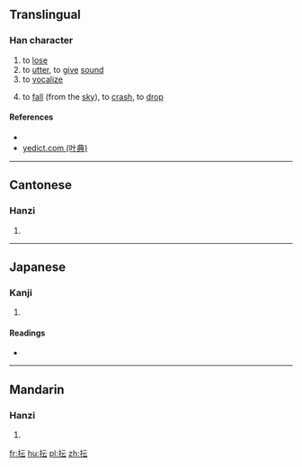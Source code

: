 ==Translingual==

===Han character===
{{Han char|rn=64|rad=手|as=04|sn=7|four=51031|canj=QMMI|ids=⿰扌云}}

# to [[lose]]
# to [[utter]], to [[give]] [[sound]]
# to [[vocalize]]
# {{context|classical|lang=zh}} to [[fall]] (from the [[sky]]), to [[crash]], to [[drop]]

====References====
* {{Han ref|kx=0421.060|dkj=11880|dj=0768.070|hdz=31834.010|uh=628E|ud=25230|bh=CAE9|bd=51945}}
*[http://yedict.com/htm/62/628E.htm yedict.com (叶典)]

----

==Cantonese==

===Hanzi===
{{yue-hanzi|jyut=[[wan5]]|y=wan5}}

# {{defn|lang=yue|sort=手04}}

----

==Japanese==

===Kanji===
{{ja-kanji|grade=|rs=手04}}

# {{defn|lang=ja|sort=手04}}

====Readings====
* {{ja-readings|on=[[うん]] (un), [[いん]] (in)|kun=[[うしなう]] (ushinau), [[おちる]] (ochiru)}}

----

==Mandarin==

===Hanzi===
{{cmn-hanzi|pin=[[yǔn]] ([[yun3]])|wg=yün<sup>3</sup>}}

# {{defn|lang=cmn|sort=手04}}

[[fr:抎]]
[[hu:抎]]
[[pl:抎]]
[[zh:抎]]